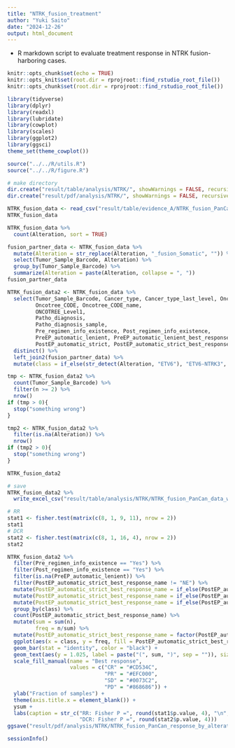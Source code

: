 ---
title: "NTRK_fusion_treatment"
author: "Yuki Saito"
date: "2024-12-26"
output: html_document
---

- R markdown script to evaluate treatment response in NTRK fusion-harboring cases.
    
```{r setup, include=FALSE, message=FALSE, warning=FALSE}
knitr::opts_chunk$set(echo = TRUE)
knitr::opts_knit$set(root.dir = rprojroot::find_rstudio_root_file())
knitr::opts_chunk$set(root.dir = rprojroot::find_rstudio_root_file())
```

```{r library, message=FALSE, warning=FALSE}
library(tidyverse)
library(dplyr)
library(readxl)
library(lubridate)
library(cowplot)
library(scales)
library(ggplot2)
library(ggsci)
theme_set(theme_cowplot())
```

```{r source}
source("../../R/utils.R")
source("../../R/figure.R")
```

```{r make directory}
# make directory
dir.create("result/table/analysis/NTRK/", showWarnings = FALSE, recursive = TRUE)
dir.create("result/pdf/analysis/NTRK/", showWarnings = FALSE, recursive = TRUE)
```

```{r input}
NTRK_fusion_data <- read_csv("result/table/evidence_A/NTRK_fusion_PanCan/NTRK_fusion_PanCan_data_with_response.csv")
NTRK_fusion_data
```

```{r analysis}
NTRK_fusion_data %>%
  count(Alteration, sort = TRUE)

fusion_partner_data <- NTRK_fusion_data %>% 
  mutate(Alteration = str_replace(Alteration, "_fusion_Somatic", "")) %>% 
  select(Tumor_Sample_Barcode, Alteration) %>% 
  group_by(Tumor_Sample_Barcode) %>%
  summarize(Alteration = paste(Alteration, collapse = ", "))
fusion_partner_data

NTRK_fusion_data2 <- NTRK_fusion_data %>% 
  select(Tumor_Sample_Barcode, Cancer_type, Cancer_type_last_level, Oncotree_CODE_Final_narrow, Oncotree_CODE_Final_wide,
         Oncotree_CODE, Oncotree_CODE_name,
         ONCOTREE_Level1,
         Patho_diagnosis,
         Patho_diagnosis_sample,
         Pre_regimen_info_existence, Post_regimen_info_existence,
         PreEP_automatic_lenient, PreEP_automatic_lenient_best_response_name,
         PostEP_automatic_strict, PostEP_automatic_strict_best_response_name) %>% 
  distinct() %>%
  left_join2(fusion_partner_data) %>%
  mutate(class = if_else(str_detect(Alteration, "ETV6"), "ETV6-NTRK3", "non ETV6-NTRK3"))

tmp <- NTRK_fusion_data2 %>% 
  count(Tumor_Sample_Barcode) %>% 
  filter(n >= 2) %>% 
  nrow()
if (tmp > 0){
  stop("something wrong")
}

tmp2 <- NTRK_fusion_data2 %>% 
  filter(is.na(Alteration)) %>% 
  nrow()
if (tmp2 > 0){
  stop("something wrong")
}

NTRK_fusion_data2
```

```{r save}
# save
NTRK_fusion_data2 %>% 
  write_excel_csv("result/table/analysis/NTRK/NTRK_fusion_PanCan_data_with_response_by_individual.csv", na = "")  
```

```{r response by alteration}
# RR
stat1 <- fisher.test(matrix(c(8, 1, 9, 11), nrow = 2))
stat1
# DCR
stat2 <- fisher.test(matrix(c(8, 1, 16, 4), nrow = 2))
stat2

NTRK_fusion_data2 %>% 
  filter(Pre_regimen_info_existence == "Yes") %>% 
  filter(Post_regimen_info_existence == "Yes") %>% 
  filter(is.na(PreEP_automatic_lenient)) %>% 
  filter(PostEP_automatic_strict_best_response_name != "NE") %>% 
  mutate(PostEP_automatic_strict_best_response_name = if_else(PostEP_automatic_strict_best_response_name == "PD, PD", "PD", PostEP_automatic_strict_best_response_name)) %>% 
  mutate(PostEP_automatic_strict_best_response_name = if_else(PostEP_automatic_strict_best_response_name == "SD, NE", "SD", PostEP_automatic_strict_best_response_name)) %>% 
  mutate(PostEP_automatic_strict_best_response_name = if_else(PostEP_automatic_strict_best_response_name == "SD, SD", "SD", PostEP_automatic_strict_best_response_name)) %>% 
  group_by(class) %>% 
  count(PostEP_automatic_strict_best_response_name) %>%
  mutate(sum = sum(n),
         freq = n/sum) %>%
  mutate(PostEP_automatic_strict_best_response_name = factor(PostEP_automatic_strict_best_response_name, levels = c("PD", "SD", "PR", "CR"))) %>%
  ggplot(aes(x = class, y = freq, fill = PostEP_automatic_strict_best_response_name)) +
  geom_bar(stat = "identity", color = "black") +
  geom_text(aes(y = 1.025, label = paste("(", sum, ")", sep = "")), size = 3) +
  scale_fill_manual(name = "Best response", 
                    values = c("CR" = "#CD534C", 
                               "PR" = "#EFC000",
                               "SD" = "#0073C2", 
                               "PD" = "#868686")) +
  ylab("Fraction of samples") +
  theme(axis.title.x = element_blank()) +
  ysum +
  labs(caption = str_c("RR: Fisher P =", round(stat1$p.value, 4), "\n",
                       "DCR: Fisher P =", round(stat2$p.value, 4)))
ggsave("result/pdf/analysis/NTRK/NTRK_fusion_PanCan_response_by_alteration2.pdf", create.dir = TRUE)
```

```{r sessioninfo}
sessionInfo()
```

